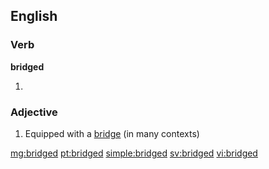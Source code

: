 ==English==

===Verb===
'''bridged'''

# {{past of|[[bridge]]}}

===Adjective===
{{en-adj}}

# Equipped with a [[bridge]] (in many contexts)

[[mg:bridged]]
[[pt:bridged]]
[[simple:bridged]]
[[sv:bridged]]
[[vi:bridged]]